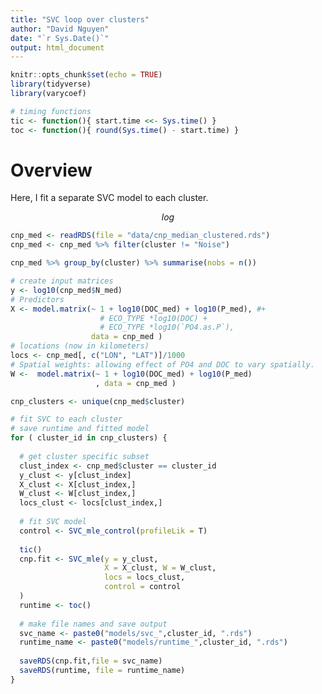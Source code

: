 ```yaml
---
title: "SVC loop over clusters"
author: "David Nguyen"
date: "`r Sys.Date()`"
output: html_document
---
```


```r
knitr::opts_chunk$set(echo = TRUE)
library(tidyverse)
library(varycoef)

# timing functions
tic <- function(){ start.time <<- Sys.time() }
toc <- function(){ round(Sys.time() - start.time) }
```

# Overview

Here, I fit a separate SVC model to each cluster.

$$log$$

```r
cnp_med <- readRDS(file = "data/cnp_median_clustered.rds")
cnp_med <- cnp_med %>% filter(cluster != "Noise")
```

```r
cnp_med %>% group_by(cluster) %>% summarise(nobs = n())
```


```r
# create input matrices
y <- log10(cnp_med$N_med)
# Predictors
X <- model.matrix(~ 1 + log10(DOC_med) + log10(P_med), #+ 
                    # ECO_TYPE *log10(DOC) + 
                    # ECO_TYPE *log10(`PO4.as.P`), 
                  data = cnp_med )
# locations (now in kilometers)
locs <- cnp_med[, c("LON", "LAT")]/1000
# Spatial weights: allowing effect of PO4 and DOC to vary spatially.
W <-  model.matrix(~ 1 + log10(DOC_med) + log10(P_med)
                   , data = cnp_med )
```

```r
cnp_clusters <- unique(cnp_med$cluster)

# fit SVC to each cluster
# save runtime and fitted model
for ( cluster_id in cnp_clusters) {
  
  # get cluster specific subset
  clust_index <- cnp_med$cluster == cluster_id
  y_clust <- y[clust_index]
  X_clust <- X[clust_index,]
  W_clust <- W[clust_index,]
  locs_clust <- locs[clust_index,]
  
  # fit SVC model
  control <- SVC_mle_control(profileLik = T)
  
  tic()
  cnp.fit <- SVC_mle(y = y_clust, 
                     X = X_clust, W = W_clust, 
                     locs = locs_clust,
                     control = control
  )
  runtime <- toc()
  
  # make file names and save output
  svc_name <- paste0("models/svc_",cluster_id, ".rds")
  runtime_name <- paste0("models/runtime_",cluster_id, ".rds")
  
  saveRDS(cnp.fit,file = svc_name)
  saveRDS(runtime, file = runtime_name)
}
```


